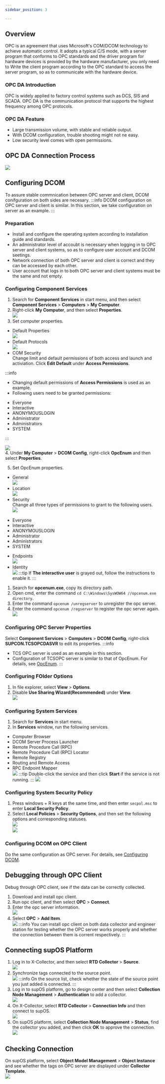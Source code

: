 ```yaml
---
sidebar_position: 3

---
```

## Overview
OPC is an agreement that uses Microsoft's COM/DCOM technology to achieve automatic control.
It adopts a typical C/S mode, with a server program that conforms to OPC standards and the driver program for hardware devices is provided by the hardware manufacturer, 
you only need to Write the client program according to the OPC standard to access the server program, so as to communicate with the hardware device.
### OPC DA Introduction
OPC is widely applied to factory control systems such as DCS, SIS and SCADA. OPC DA is the communication protocol that supports the highest frequency among OPC protocols.
### OPC DA Feature
- Large transmission volume, with stable and reliable output.
- With DCOM configuration, trouble shooting might not ne easy.
- Low security level comes with open permissions.
## OPC DA Connection Process <span id="dcom"></span>
![](https://wordpressfreezonex.oss-accelerate.aliyuncs.com/collectorDemo/16.jpg)
## Configuring DCOM 
To assure stable commnication between OPC server and client, DCOM conifguration on both sides are necesary.
:::info
DCOM configuration on OPC server and client is similar. In this section, we take configuration on server as an example.
:::
### Preparation
- Install and configure the operating system according to installation guide and standards.
- An administrator level of accoubt is necessary when logging in to OPC server and client systems, so as to configure user account and DCOM seetings.
- Network connection of both OPC server and client is correct and they can be accessed by each other.
- User account that logs in to both OPC server and client systems must be the same and not empty.
### Configuring Component Services
1. Search for **Component Services** in start menu, and then select **Component Services** > **Computers** > **My Computer**.
2. Right-click **My Computer**, and then select **Properties**.<br/>
![](https://wordpressfreezonex.oss-accelerate.aliyuncs.com/collectorDemo/1.jpg)
3. Set computer properties.
- Default Properties<br/>
![](https://wordpressfreezonex.oss-accelerate.aliyuncs.com/collectorDemo/2.jpg)
- Default Protocols<br/>
![](https://wordpressfreezonex.oss-accelerate.aliyuncs.com/collectorDemo/3.jpg)
- COM Security<br/>
Change limit and default permissions of both access and launch and activiation. Click **Edit Default** under **Access Permissions**.

:::info
- Changing default permissions of **Access Permissions** is used as an example.
- Following users need to be granted permissions:
<ul>
<li>Everyone</li>
<li>Interactive</li>
<li>ANONYMOUSLOGIN</li>
<li>Administrator</li>
<li>Administrators</li>
<li>SYSTEM<span id="opcenum"></span></li>
</ul>
:::

![](https://wordpressfreezonex.oss-accelerate.aliyuncs.com/collectorDemo/4.jpg)<br/>
4. Under **My Computer** > **DCOM Config**, right-click **OpcEnum** and then select **Properties**.



5. Set OpcEnum properties.
- General<br/>
![](https://wordpressfreezonex.oss-accelerate.aliyuncs.com/collectorDemo/5.jpg)
- Location<br/>
![](https://wordpressfreezonex.oss-accelerate.aliyuncs.com/collectorDemo/6.jpg)
- Security <br/>
Change all three types of permissions to grant to the following users.<br/>
![](https://wordpressfreezonex.oss-accelerate.aliyuncs.com/collectorDemo/7.jpg)
<ul>
<li>Everyone</li>
<li>Interactive</li>
<li>ANONYMOUSLOGIN</li>
<li>Administrator</li>
<li>Administrators</li>
<li>SYSTEM</li>
</ul>



- Endpoints<br/>
![](https://wordpressfreezonex.oss-accelerate.aliyuncs.com/collectorDemo/8.jpg)
- Identity<br/>
![](https://wordpressfreezonex.oss-accelerate.aliyuncs.com/collectorDemo/9.jpg)
:::tip
If **The interactive user** is grayed out, follow the instructions to enable it.
:::
1. Search for **opcenum.exe**, copy its directory path.
2. Open cmd, enter the command `cd C:\Windows\SysWOW64 //opcenum.exe directory`.
3. Enter the command `opcenum /unregserver` to unregister the opc server.
4. Enter the command `opcenum /regserver` to register the opc server again.<br/>
![](https://wordpressfreezonex.oss-accelerate.aliyuncs.com/collectorDemo/10.jpg)
### Configuring OPC Server Properties
Select **Component Services** > **Computers** > **DCOM Config**, right-click **SUPCON.TCSOPCDASVR** to edit its properties.
:::info
- TCS OPC server is used as an example in this section.
- Configuration of TCSOPC server is similar to that of OpcEnum. For details, see <a href="#opcenum">OpcEnum</a>.
:::
### Configuring FOlder Options
1. In file explorer, select **View** > **Options**.
2. Disable **Use Sharing Wizard(Recommended)** under **View**.<br/>
![](https://wordpressfreezonex.oss-accelerate.aliyuncs.com/collectorDemo/11.jpg)
### Configuring System Services
1. Search for **Services** in start menu.
2. In **Services** window, run the following services.
- Computer Browser
- DCOM Server Process Launcher
- Remote Procedure Call (RPC)
- Remote Procedure Call (RPC) Locator
- Remote Registry
- Routing and Remote Access
- RPC Endpoint Mapper<br/>
![](https://wordpressfreezonex.oss-accelerate.aliyuncs.com/collectorDemo/12.jpg)
:::tip
Double-click the service and then click **Start** if the service is not running.
:::
![](https://wordpressfreezonex.oss-accelerate.aliyuncs.com/collectorDemo/13.jpg)
### Configuring System Security Policy
1. Press windows + R keys at the same time, and then enter `secpol.msc` to enter **Local Security Policy**.
2. Select **Local Policies** > **Security Options**, and then set the following options and corresponding statuses.<br/>
![](https://wordpressfreezonex.oss-accelerate.aliyuncs.com/collectorDemo/14.jpg)<br/>
![](https://wordpressfreezonex.oss-accelerate.aliyuncs.com/collectorDemo/15.jpg)
### Configuring DCOM on OPC Client
Do the same configuration as OPC server. For details, see <a href="#dcom">Configuring DCOM</a>.
## Debugging through OPC Client
Debug through OPC client, see if the data can be correctly collected.
1. Download and install opc client.
2. Run opc client, and then select **OPC** > **Connect**.
3. Enter the opc server information.<br/>
![](https://wordpressfreezonex.oss-accelerate.aliyuncs.com/collectorDemo/17.jpg)
4. Select **OPC** > **Add Item**.<br/>
![](https://wordpressfreezonex.oss-accelerate.aliyuncs.com/collectorDemo/18.jpg)
:::info
You can install opc client on both data collector and engineer station for testing whether the OPC server works properly and whether the connection between them is corrent respectively.
:::
## Connecting supOS Platform
1. Log in to X-Collector, and then select **RTD Collector** > **Source**.<br/>
![](https://wordpressfreezonex.oss-accelerate.aliyuncs.com/collectorDemo/1.gif)
2. Synchronize tags connected to the source point.<br/>
![](https://wordpressfreezonex.oss-accelerate.aliyuncs.com/collectorDemo/2.gif)
:::info
On the source list, check whether the state of the source point you just added is connected.
:::
3. Log in to supOS platform, go to design center and then select **Collection Node Management** > **Authentication** to add a collector.<br/>
![](https://wordpressfreezonex.oss-accelerate.aliyuncs.com/collectorDemo/3.gif)
4. On X-Collector, select **RTD Collector** > **Connection Info** and then connect to supOS.<br/>
![](https://wordpressfreezonex.oss-accelerate.aliyuncs.com/collectorDemo/4.gif)
5. On supOS platform, select **Collection Node Management** > **Status**, find the collector you added, and then click **OK** to approve the connection.<br/>
![](https://wordpressfreezonex.oss-accelerate.aliyuncs.com/collectorDemo/5.gif)
## Checking Connection
On supOS platform, select **Object Model Management** > **Object Instance** and see whether the tags on OPC server are displayed under **Collector Template**.<br/>
![](https://wordpressfreezonex.oss-accelerate.aliyuncs.com/collectorDemo/6.gif)


